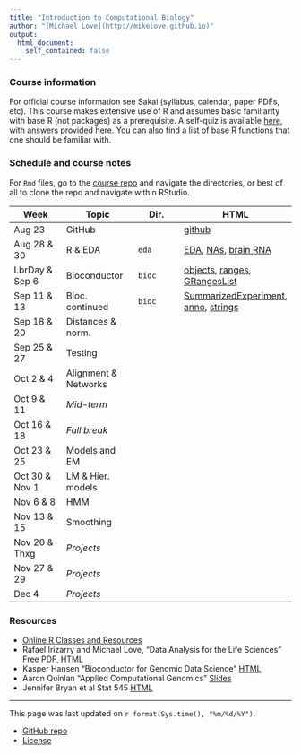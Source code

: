```yaml
---
title: "Introduction to Computational Biology"
author: "[Michael Love](http://mikelove.github.io)"
output: 
  html_document:
    self_contained: false
---
```


### Course information

For official course information see Sakai (syllabus, calendar, paper PDFs, etc).
This course makes extensive use of R and assumes basic familiarity with
base R (not packages) as a prerequisite. 
A self-quiz is available 
[here](https://github.com/mikelove/compbio/blob/gh-pages/selfquiz/selfquiz.R), 
with answers provided 
[here](https://github.com/mikelove/compbio/raw/gh-pages/selfquiz/selfquiz_answers.rda).
You can also find a
[list of base R functions](https://github.com/mikelove/compbio/blob/gh-pages/eda/functions.md)
that one should be familiar with.

### Schedule and course notes

For `Rmd` files, go to the
[course repo](https://github.com/mikelove/compbio) and navigate the
directories, or best of all to clone the repo and navigate within
RStudio.


| Week | Topic | Dir. | HTML |
|------|-------|------|------|
|Aug 23         | GitHub | | [github](github.html) |
|Aug 28 & 30    | R & EDA | `eda` | [EDA](eda/EDA.html), [NAs](eda/NAs.html), [brain RNA](eda/brain_RNA.html) |
|LbrDay & Sep 6 | Bioconductor | `bioc` | [objects](bioc/objects.html), [ranges](bioc/ranges.html), [GRangesList](bioc/GRL.html) |
|Sep 11 & 13    | Bioc. continued | `bioc` | [SummarizedExperiment](bioc/SE.html), [anno](bioc/anno.html), [strings](bioc/strings.html) |
|Sep 18 & 20    | Distances & norm. | | |
|Sep 25 & 27    | Testing | | |
|Oct 2 & 4      | Alignment & Networks | | |
|Oct 9 & 11	    | *Mid-term* | | |
|Oct 16 & 18    | *Fall break* | | |
|Oct 23 & 25    | Models and EM | | |
|Oct 30 & Nov 1 | LM & Hier. models | | |
|Nov 6 & 8	    | HMM | | |
|Nov 13 & 15    | Smoothing | | |
|Nov 20 & Thxg  | *Projects* | | |
|Nov 27 & 29    | *Projects* | | |
|Dec 4          | *Projects* | | |

### Resources

* [Online R Classes and Resources](http://genomicsclass.github.io/book/pages/resources.html)
* Rafael Irizarry and Michael Love, "Data Analysis for the Life Sciences" 
[Free PDF](https://leanpub.com/dataanalysisforthelifesciences),
[HTML](http://genomicsclass.github.io/book/)
* Kasper Hansen "Bioconductor for Genomic Data Science" 
[HTML](https://kasperdanielhansen.github.io/genbioconductor/)
* Aaron Quinlan "Applied Computational Genomics" [Slides](https://github.com/quinlan-lab/applied-computational-genomics)
* Jennifer Bryan et al Stat 545 [HTML](http://stat545.com/)

---

This page was last updated on `r format(Sys.time(), "%m/%d/%Y")`. 

* [GitHub repo](https://github.com/mikelove/compbio)
* [License](https://github.com/mikelove/compbio/blob/gh-pages/LICENSE)
